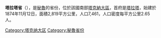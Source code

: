 {{coord|17.4742|S|70.0314|W|source:wikidata|display=title}}

'''塔拉塔省'''（{{lang-es|Provincia de Tarata}}），是[[秘魯|秘魯]]的省份，位於該國南部[[塔克納大區|塔克納大區]]，首府是[[塔拉塔_(秘魯)|塔拉塔]]，始建於1874年11月12日，面積2,819平方公里，人口7,461，人口密度每平方公里2.65人。

{{秘魯省份|state=collapsed}}
{{秘鲁行政区划小作品}}
[[Category:塔克纳大区|Category:塔克纳大区]]
[[Category:秘魯省份|Category:秘魯省份]]